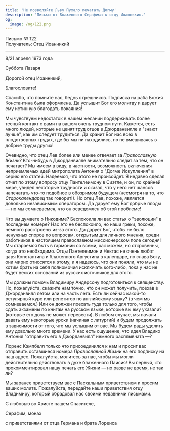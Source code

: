 ```yaml
---
title: 'Не позволяйте Льву Пухало печатать Догму'
description: 'Письмо от Блаженного Серафима к отцу Иоанникию.'
og:
  image: /og/122.png
---
```


<div style={{textAlign:'right', fontFamily:'monospace'}}>Письмо № 122</div>
<div style={{textAlign:'left', fontFamily:'monospace'}}>Получатель: Отец Иоанникий</div>

---

8/21 апреля 1973 года

Суббота Лазаря

Дорогой отец Иоанникий,

Благословите!

Спасибо, что помните нас, бедных грешников. Подписка на раба Божия Константина была оформлена. Да услышит Бог его молитву и дарует ему истинную благодать покаяния!

Мы чувствуем недостаток в нашем желании поддерживать более тесный контакт с вами на вашем очень трудном пути. Кажется, есть много людей, которые не ценят труд отцов в Джорданвилле и "знают лучше", как им следует трудиться. Да хранит Бог нас всех в плодотворных трудах, где бы мы ни находились, но не вмешиваясь в добрые труды других!

Очевидно, что отец Лев более или менее отвечает за *Православную Жизнь*? Кто-нибудь в Джорданвилле внимательно следит за тем, что он печатает? Мы имеем в виду, в частности, возможность включения неприемлемых идей митрополита Антония о "Догме Искупления" в серию его статей. Надеемся, что этого не произойдет. Я недавно сделал отчет по этому вопросу отцу Пантелеимону в Сиэтле, и он, по крайней мере, увидел некоторые трудности и сказал, что у него нет шансов напечатать что-то подобное в обозримом будущем (несмотря на то, что *Старокалендарец* так говорит!). Но отец Лев, похоже, является довольно независимым оператором. Да дарует ему Бог добрые плоды — но мы сомневаемся, что он осведомлен об этой проблеме!

Что вы думаете о Никодиме? Беспокоила ли вас статья о "эволюции" в последнем номере? Нас это не беспокоило, но наши греки, похоже, немного расстроены из-за этого. Да дарует Бог, чтобы не было ненужных споров по вопросам, открытым для личного мнения, среди работников в настоящем православном миссионерском поле сегодня! Мы стараемся быть в гармонии со всеми, как можем, но откровенны, когда это необходимо. Отцы Пантелеимон и Нектас не очень любят царя Константина и блаженного Августина в календаре, но слава Богу, они мирно относятся к этому, и я надеюсь, что они поняли, что мы не хотим брать на себя полномочия исключать кого-либо, пока у нас не будет веских оснований из русских источников для этого.

Мы должны помочь Владимиру Андерсону подготовиться к священству. Но, пожалуйста, скажите нам точно, что он может получить, поехав в Джорданвилл летом или на часть лета. Есть ли сейчас какой-то регулярный курс или репетитор по английскому языку? (в чем мы сомневаемся.) Или он должен поехать туда только для того, чтобы сдать экзамены по книгам на русском языке, которые вы ему указали? (которые его дочь не может перевести). В любом случае, мы начали давать ему некоторые уроки (начиная с литургий) и будем продолжать в зависимости от того, что мы услышим от вас. Мы будем рады уделить ему довольно много времени. У нас есть ощущение, что идея Владико Антония "отправить его в Джорданвилл" немного расплывчата —?

Лоренс Кэмпбелл только что присоединился к нам и просит вас отправить оставшиеся номера *Православной Жизни* на его подписку на наш адрес. Пожалуйста, молитесь за нас, чтобы мы могли действительно действовать в духе блаженного Паисия! Вы первый, кто прокомментировал нашу печать его Жизни — но разве не время, не так ли?

Мы заранее приветствуем вас с Пасхальным приветствием и просим ваших молитв. Пожалуйста, передайте наши приветствия отцу Владимиру, который обрадовал нас своими недавними письмами.

С любовью во Христе нашем Спасителе,

Серафим, монах

с приветствиями от отца Германа и брата Лоренса
